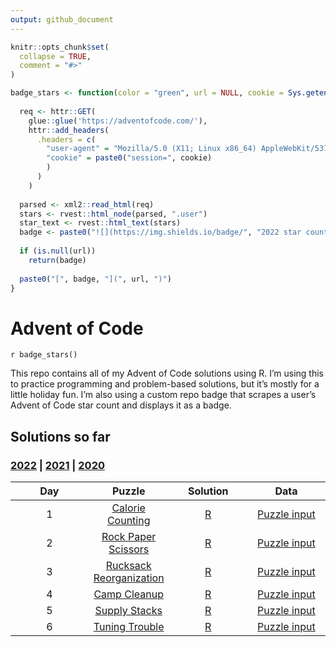 ```yaml
---
output: github_document
---
```


<!-- README.md is generated from README.Rmd. Please edit that file -->

```r
knitr::opts_chunk$set(
  collapse = TRUE,
  comment = "#>"
)
```

```r
badge_stars <- function(color = "green", url = NULL, cookie = Sys.getenv("ADVENT_COOKIE_2022")) {
  
  req <- httr::GET(
    glue::glue('https://adventofcode.com/'),
    httr::add_headers(
      .headers = c(
        "user-agent" = "Mozilla/5.0 (X11; Linux x86_64) AppleWebKit/537.36 (KHTML, like Gecko) Chrome/87.0.4280.88 Safari/537.36",
        "cookie" = paste0("session=", cookie)
        )
      )
    )
  
  parsed <- xml2::read_html(req)
  stars <- rvest::html_node(parsed, ".user")
  star_text <- rvest::html_text(stars)
  badge <- paste0("![](https://img.shields.io/badge/", "2022 star count", "-", star_text, "-", color, ".svg)")
  
  if (is.null(url))
    return(badge)
  
  paste0("[", badge, "](", url, ")")
}
```

# Advent of Code

<!-- badges: start -->
`r badge_stars()`
<!-- badges: end -->

This repo contains all of my Advent of Code solutions using R. I'm using this to practice programming and problem-based solutions, but it's mostly for a little holiday fun. I'm also using a custom repo badge that scrapes a user's Advent of Code star count and displays it as a badge.

## Solutions so far
### [2022](R/2022) | [2021](R/2021) | [2020](R/2020)

| Day | Puzzle | Solution | Data |
| :---: | :---: | :---: | :---: | 
| 1 | [Calorie Counting](https://adventofcode.com/2022/day/1) | [R](R/2022/day01.R) | [Puzzle input](data/2022/day01.txt)
| 2 | [Rock Paper Scissors](https://adventofcode.com/2022/day/2) | [R](R/2022/day02.R) | [Puzzle input](data/2022/day02.txt)
| 3 | [Rucksack Reorganization](https://adventofcode.com/2022/day/3) | [R](R/2022/day03.R) | [Puzzle input](data/2022/day03.txt)
| 4 | [Camp Cleanup](https://adventofcode.com/2022/day/4) | [R](R/2022/day04.R) | [Puzzle input](data/2022/day04.txt)
| 5 | [Supply Stacks](https://adventofcode.com/2022/day/5) | [R](R/2022/day05.R) | [Puzzle input](data/2022/day05.txt)
| 6 | [Tuning Trouble](https://adventofcode.com/2022/day/6) | [R](R/2022/day06.R) | [Puzzle input](data/2022/day06.txt)
